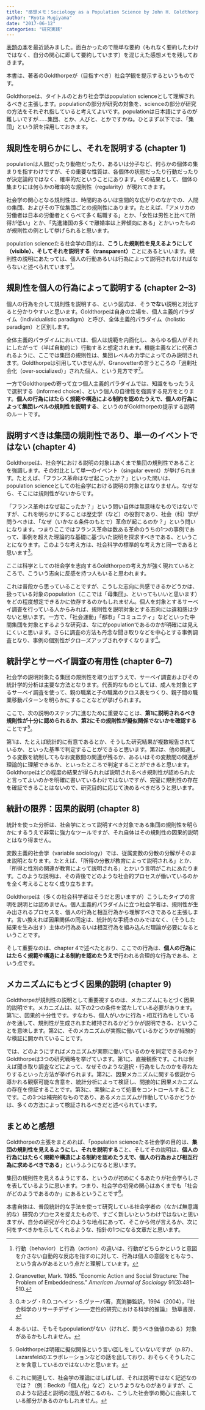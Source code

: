 ```yaml
---
title: "感想メモ：Sociology as a Population Science by John H. Goldthorpe (2015)"
author: "Ryota Mugiyama"
date: "2017-06-12"
categories: "研究実践"
---
```


[表題の本](https://doi.org/10.1017/CBO9781316412565)を最近読みました。面白かったので簡単な要約（もれなく要約したわけではなく、自分の関心に即して要約しています）を混じえた感想メモを残しておきます。

本書は、著者のGoldthorpeが（目指すべき）社会学観を提示するというものです。

Goldthorpeは、タイトルのとおり社会学はpopulation scienceとして理解されるべきと主張します。populationの部分が研究の対象を、scienceの部分が研究の方法をそれぞれ指していると考えてよいです。populationは日本語にするのが難しいですが……集団、とか、人びと、とかですかね。ひとまず以下では、「集団」という訳を採用しておきます。

## 規則性を明らかにし、それを説明する (chapter 1)

populationは人間だったり動物だったり、あるいは分子など、何らかの個体の集まりを指すわけですが、その重要な性質は、各個体の状態だったり行動だったりが決定論的ではなく、確率的だということにあります。その結果として、個体の集まりには何らかの確率的な規則性（regularity）が現れてきます。

社会学の関心となる規則性は、時間的あるいは空間的な広がりのなかでの、人間の集団、およびその下位集団ごとの規則性にあります。たとえば、「アメリカの労働者は日本の労働者とくらべて多く転職する」とか、「女性は男性と比べて所得が低い」とか、「先進諸国の多くで離婚率は上昇傾向にある」とかいったものが規則性の例として挙げられると思います。

population scienceたる社会学の目的は、**こうした規則性を見えるようにして（visible）、そしてそれを説明する（transparent）**ことにあるといいます。規則性の説明にあたっては、個人の行動あるいは行為によって説明されなければならないと述べられています[^1]。

[^1]: 行動（behavior）と行為（action）の違いは、行動がどちらかというと意図を介さない自動的な反応を指すのに対して、行為は個人の意図をともなう、という含みがあるという点だと理解しています。

## 規則性を個人の行為によって説明する (chapter 2--3)

個人の行為を介して規則性を説明する、という図式は、そう**でない**説明と対比すると分かりやすいと思います。Goldthorpeは自身の立場を、個人主義的パラダイム（individualistic paradigm）と呼び、全体主義的パラダイム（holistic paradigm）と区別します。

全体主義的パラダイムにおいては、個人は規範を内面化し、あらゆる個人がそれにしたがって（半ば自動的に）行動すると想定されます。機能主義などに代表されるように、ここでは集団の規則性は、集団レベルの力学によってのみ説明されます。Goldthorpeは引用していませんが、Granovetterの言うところの「過剰社会化（over-socialized）」された個人、という見方です[^2]。

[^2]: Granovetter, Mark. 1985. "Economic Action and Social Stracture: The Problem of Embeddedness." *American Journal of Sociology* 91(3):481--510.

一方でGoldthorpeの寄って立つ個人主義的パラダイムでは、知識をもったうえで選択する（informed choice）、という個人の自律性を強調する見方をとります。**個人の行為にはたらく規範や構造による制約を認めたうえで、個人の行為によって集団レベルの規則性を説明する**、というのがGoldthorpeの提示する説明のルートです。

## 説明すべきは集団の規則性であり、単一のイベントではない (chapter 4)

Goldthorpeは、社会学における説明の対象はあくまで集団の規則性であることを強調します。その対比として単一のイベント（singular event）が挙げられます。たとえば、「フランス革命はなぜ起こったか？」といった問いは、population scienceとしての社会学における説明の対象とはなりません。なぜなら、そこには規則性がないからです。

「フランス革命はなぜ起こったか？」という問い自体は無意味なものではないですが、これを明らかにすることは歴史学（など）の役割であり、社会（科）学が問うべきは、「なぜ（いかなる条件のもとで）革命が起こるのか？」という問いになります。つまりここではフランス革命は数ある革命のうちの1つの事例であって、事例を超えた理論的な基礎に基づいた説明を探求すべきである、ということになります。このような考え方は、社会科学の標準的な考え方と同一であると思います[^3]。

[^3]: G.キング・R.O.コヘイン・S.ヴァーバ著，真渕勝監訳，1994（2004），『社会科学のリサーチデザイン——定性的研究における科学的推論』 勁草書房．

ここは科学としての社会学を志向するGoldthorpeの考え方が強く現れているところで、こういう志向に反感を持つ人もいると思われます。

これは普段から思っていることですが、こうした志向に共感できるかどうかは、扱っている対象のpopulation（ここでは「母集団」、といってもいいと思います）をどの程度想定できるかに依存するのかもしれません。個人を対象とするサーベイ調査を行っている人からみれば、規則性を説明対象とする志向には違和感は少ないと思います。一方で、「社会運動」「都市」「コミュニティ」などといった中間集団を対象とするような研究は、なにがpopulationであるのかが明確には見えにくいと思います。さらに調査の方法も丹念な聞き取りなどを中心とする事例調査となり、事例の個別性がクローズアップされやすくなります[^4]。

[^4]: あるいは、そもそもpopulationがない（けれど、問うべき価値のある）対象があるかもしれません。

## 統計学とサーベイ調査の有用性 (chapter 6--7)

社会学の説明対象たる集団の規則性を取り出すうえで、サーベイ調査およびその統計学的分析は主要な方法となります。代表的なものとしては、成人を対象とするサーベイ調査を使って、親の職業と子の職業のクロス表をつくり、親子間の職業移動パターンを明らかにすることなどが挙げられます。

ここで、次の説明のステップに進むために重要なことは、**第1に説明されるべき規則性が十分に認められるか、第2にその規則性が擬似関係でないかを確認する**ことです[^5]。

[^5]: Goldthorpeは明確に擬似関係という言い回しをしていないですが（p.87）、Lazarsfeldのエラボレーションなどの話を出しており、おそらくそうしたことを含意しているのではないかと思います。

第1は、たとえば統計的に有意であるとか、そうした研究結果が複数報告されているか、といった基準で判定することができると思います。第2は、他の関連しうる変数を統制してもなお変数間の関連が残るか、あるいはその変数間の関連が理論的に理解できるか、といったところで判定することができると思います。Goldthorpeはどの程度の結果が得られれば説明されるべき規則性が認められたと言ってよいのかを明確に書いているわけではないですが、完璧に規則性の存在を確証できることはないので、研究目的に応じて決めるべきだろうと思います。

## 統計の限界：因果的説明 (chapter 8)

統計を使った分析は、社会学にとって説明すべき対象である集団の規則性を明らかにするうえで非常に強力なツールですが、それ自体はその規則性の因果的説明とはなり得ません。

変数主義的社会学（variable sociology）では、従属変数の分散の分解がそのまま説明となります。たとえば、「所得の分散が教育によって説明される」とか、「所得と性別の関連が教育によって説明される」とかいう言明がこれにあたります。このような説明は、その背後でどのような社会的プロセスが働いているのかを全く考えることなく成り立ちます。

Goldthorpeは（多くの社会科学者はそうだと思いますが）こうしたタイプの言明を説明とは認めません。個人主義的パラダイムに立つ社会学者は、規則性が生み出されるプロセスを、個人の行為と相互行為から理解すべきであると主張します。言い換えれば因果関係の同定は、統計的な手続きのみではなく、（そうした結果を生み出す）主体の行為あるいは相互行為を組み込んだ理論が必要になるということです。

そして重要なのは、chapter 4で述べたとおり、ここでの行為は、**個人の行為にはたらく規範や構造による制約を認めたうえで**行われる合理的な行為である、という点です。

## メカニズムにもとづく因果的説明 (chapter 9)

Goldthorpeが規則性の説明として重要視するのは、メカニズムにもとづく因果的説明です。メカニズムは、以下の2つの条件を満たしている必要があります。第1に、因果的十分性です。すなわち、個人がいかに行為・相互行為をしているかを通して、規則性が生成されまた維持されるかどうかが説明できる、ということを意味します。第2に、そのメカニズムが実際に働いているかどうかが経験的な検証に開かれていることです。

では、どのようにすればメカニズムが実際に働いているのかを同定できるのか？Goldthorpeは3つの研究戦略を挙げています。第1に、直接観察です。これは例えば聞き取り調査などによって、なぜそのような選択・行為をしたのかを尋ねたりするといった方法が挙げられます。第2に、因果メカニズムに関する仮説から導かれる観察可能な含意を、統計分析によって検証し、間接的に因果メカニズムの存在を傍証することです。第3に、実験によって処置をコントロールすることです。この3つは補完的なものであり、あるメカニズムが作動しているかどうかは、多くの方法によって検証されるべきだと述べられています。

## まとめと感想

Goldthorpeの主張をまとめれば、「population scienceたる社会学の目的は、**集団の規則性を見えるようにし、それを説明する**こと、そしてその説明は、**個人の行為にはたらく規範や構造による制約を認めたうえで、個人の行為および相互行為に求めるべきである**」というふうになると思います。

集団の規則性を見えるようにする、というのが初めにくるあたりが社会学らしさを表しているように思います。つまり、社会学の初発の関心はあくまでも「社会がどのようであるのか」にあるということです[^6]。

[^6]: これに関連して、社会学の理論にはしばしば、それは説明ではなく記述なのでは？（例：Beckの「個人化」など）というようなものがありますが、このような記述と説明の混乱が起こるのも、こうした社会学の関心に由来している部分があるのかもしれません。

本書自体は、普段統計的な手法を使って研究している社会学者の（なかば無意識的な）研究のプロセスを捉えたもので、すごく新しいというわけではないと思いますが、自分の研究が今どのような地点にあって、そこから何が言えるか、次に何をすべきかを示してくれるような、指針の1つになる文章だと思います。

